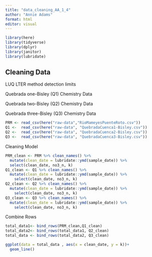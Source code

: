 ```yaml
---
title: "data_cleaning_AA_1_4"
author: "Annie Adams"
format: html
editor: visual
---
```


```r
library(here)
library(tidyverse)
library(dplyr)
library(janitor)
library(lubridate)
```

## Cleaning Data

LUQ LTER method detection limits

Quebrada one-Bisley (Q1) Chemistry Data

Quebrada two-Bisley (Q2) Chemistry Data

Quebrada three-Bisley (Q3) Chemistry Data

```r
PRM <- read_csv(here("raw-data","RioMameyesPuenteRoto.csv"))
Q1 <-  read_csv(here("raw-data", "QuebradaCuenca1-Bisley.csv"))
Q2 <-  read_csv(here("raw-data", "QuebradaCuenca2-Bisley.csv"))
Q3 <-  read_csv(here("raw-data", "QuebradaCuenca3-Bisley.csv"))

```

Cleaning Model

```r
PRM_clean <- PRM %>% clean_names() %>% 
  mutate(clean_date = lubridate::ymd(sample_date)) %>% 
  select(clean_date, no3_n, k)
Q1_clean <- Q1 %>% clean_names() %>% 
  mutate(clean_date = lubridate::ymd(sample_date)) %>% 
    select(clean_date, no3_n, k)
Q2_clean <- Q2 %>% clean_names() %>% 
  mutate(clean_date = lubridate::ymd(sample_date)) %>% 
    select(clean_date, no3_n, k)
Q3_clean <- Q3 %>% clean_names() %>% 
  mutate(clean_date = lubridate::ymd(sample_date)) %>% 
    select(clean_date, no3_n, k)

```

Combine Rows

```r
total_data1<- bind_rows(PRM_clean,Q1_clean)
total_data2<- bind_rows(total_data1, Q2_clean)
total_data <- bind_rows(total_data2, Q3_clean)
```

```r
ggplot(data = total_data , aes(x = clean_date, y = k))+
  geom_line()
```
